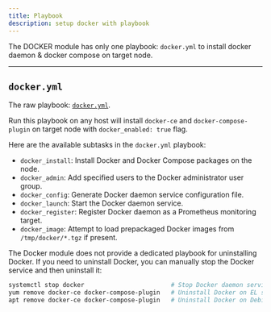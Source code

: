 ```yaml
---
title: Playbook
description: setup docker with playbook
---
```



The DOCKER module has only one playbook: `docker.yml` to install docker daemon & docker compose on target node.

------

## `docker.yml`

The raw playbook: [`docker.yml`](https://github.com/pgsty/pigsty/blob/main/docker.yml).

Run this playbook on any host will install `docker-ce` and `docker-compose-plugin` on target node with `docker_enabled: true` flag.

Here are the available subtasks in the `docker.yml` playbook:

- `docker_install`: Install Docker and Docker Compose packages on the node.
- `docker_admin`: Add specified users to the Docker administrator user group.
- `docker_config`: Generate Docker daemon service configuration file.
- `docker_launch`: Start the Docker daemon service.
- `docker_register`: Register Docker daemon as a Prometheus monitoring target.
- `docker_image`: Attempt to load prepackaged Docker images from `/tmp/docker/*.tgz` if present.

The Docker module does not provide a dedicated playbook for uninstalling Docker. If you need to uninstall Docker, you can manually stop the Docker service and then uninstall it:

```bash
systemctl stop docker                        # Stop Docker daemon service
yum remove docker-ce docker-compose-plugin   # Uninstall Docker on EL systems
apt remove docker-ce docker-compose-plugin   # Uninstall Docker on Debian systems
```
